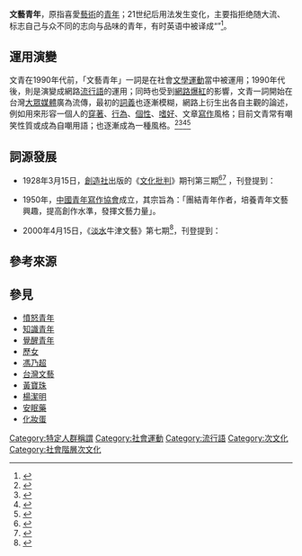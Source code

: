 '''文藝青年'''，原指喜愛[[藝術|藝術]]的[[青年|青年]]；21世纪后用法发生变化，主要指拒绝随大流、标志自己与众不同的志向与品味的青年，有时英语中被译成“{{lang|en|hipster}}”<ref>{{Cite web | url= http://www.theatlantic.com/international/archive/2012/11/china-has-hipsters-too/264414/ | title= China Has Hipsters, Too | author= Monica Tan | publisher= The Atlantic | date= 2012-11-01 | language= en | access-date= 2015-04-25 | archive-date= 2021-01-21 | archive-url= https://web.archive.org/web/20210121190104/https://www.theatlantic.com/international/archive/2012/11/china-has-hipsters-too/264414/ | dead-url= no }}</ref>。

== 運用演變 ==
文青在1990年代前，「文藝青年」一詞是在社會[[文學運動|文學運動]]當中被運用；1990年代後，則是演變成網路[[流行語|流行語]]的運用；同時也受到[[網路爆紅|網路爆紅]]的影響，文青一詞開始在台灣[[大眾媒體|大眾媒體]]廣為流傳，最初的[[詞義|詞義]]也逐漸模糊，網路上衍生出各自主觀的論述，例如用來形容一個人的[[穿著|穿著]]、[[行為|行為]]、[[個性|個性]]、[[嗜好|嗜好]]、文章[[寫作|寫作]]風格；目前文青常有嘲笑性質或成為自嘲用語；也逐漸成為一種風格。<ref name="history">{{Cite web |url = https://www.facebook.com/photo.php?fbid=10150573232583045&set=a.92206093044.89248.92203053044&type=1&ref=nf |title = 文青演化史 |author = 下北沢世代 |publisher = 下北沢世代在Facebook的粉絲專頁 |date = 2012年2月23日 |language = zh-tw}}</ref><ref name="ettoday20121025">{{cite news |author = 黃郁棋 |url = http://www.ettoday.net/news/20121025/118089.htm |title = 黑框星巴克就是「小確幸」？台灣文青的黃金十年 |publisher = ETtoday 東森新聞雲 |date = 2012年10月25日 |language = zh-tw |accessdate = 2014年12月14日 |archive-date = 2019年12月6日 |archive-url = https://web.archive.org/web/20191206114650/https://www.ettoday.net/news/20121025/118089.htm |dead-url = no }}</ref><ref name="ettoday20121026">{{cite news |url = http://www.ettoday.net/news/20121026/118383.htm |title = 網路流傳45條「文青指南」　窄褲粗框還要有很多煩惱 |publisher = ETtoday 東森新聞雲 |date = 2012年10月26日 |language = zh-tw |accessdate = 2014年12月14日 |archive-date = 2019年12月6日 |archive-url = https://web.archive.org/web/20191206212444/https://www.ettoday.net/news/20121026/118383.htm |dead-url = no }}</ref><ref name="yahoo">{{cite news |url = https://tw.news.yahoo.com/%E7%A4%BE%E7%BE%A4%E6%96%B0%E8%81%9E-%E6%96%87%E9%9D%92%E6%AD%A3%E5%A4%AF-%E7%B6%B2%E5%8F%8B%E7%98%8B-%E5%BE%AE-%E9%80%A0%E5%8F%A5.html |title = 社群新聞／文青正夯 網友瘋「微」造句 |publisher = Yahoo奇摩新聞 |date = 2012年11月13日 |language = zh-tw |accessdate = 2014年12月14日 |archive-date = 2020年8月9日 |archive-url = https://web.archive.org/web/20200809160328/https://tw.news.yahoo.com/%E7%A4%BE%E7%BE%A4%E6%96%B0%E8%81%9E-%E6%96%87%E9%9D%92%E6%AD%A3%E5%A4%AF-%E7%B6%B2%E5%8F%8B%E7%98%8B-%E5%BE%AE-%E9%80%A0%E5%8F%A5.html |dead-url = no }}</ref>

== 詞源發展 ==
* 1928年3月15日，[[創造社|創造社]]出版的《[[文化批判|文化批判]]》期刊第三期<ref name="CNKI">{{Cite web |url = http://xuewen.cnki.net/R2006062970000761.html |title = 留声机器的-{回}-音 |publisher = CNKI学问 |language = zh-cn}}</ref><ref name="jeph">{{Cite web |url = http://jeph.bluecircus.net/archives/keywords/literary_youth.php |title = 文藝青年 |author = jeph |date = 2010年9月7日 |publisher = 音謀筆記 |language = zh-tw |access-date = 2014年12月14日 |archive-date = 2020年10月26日 |archive-url = https://web.archive.org/web/20201026132735/http://jeph.bluecircus.net/archives/keywords/literary_youth.php |dead-url = no }}</ref> ，刊登提到：
{{Quote|應該克服自己舊有的個人主義，而來參加集體的[[社會運動|社會運動]]。|[[郭沫若|郭沫若]]|《留聲機器的-{回}-音－文藝青年應取的態度的考察》}}

* 1950年，[[中國青年寫作協會|中國青年寫作協會]]成立，其宗旨為：「團結青年作者，培養青年文藝興趣，提高創作水準，發揮文藝力量」。

* 2000年4月15日，《[[淡水區|淡水]]牛津文藝》第七期<ref name="twcenter">{{Cite web|url =http://www.twcenter.org.tw/b01/b01_4001_1.htm|title =淡水河畔的美麗漣漪－王昶雄專訪|author =莊紫蓉|date =2000年4月15日|publisher =淡水牛津文藝|language =zh-tw|deadurl =yes|archiveurl =https://web.archive.org/web/20141214214149/http://www.twcenter.org.tw/b01/b01_4001_1.htm|archivedate =2014年12月14日}}</ref>，刊登提到：
{{Quote|從小我就是個「文學青年」，對文學的興趣非常濃厚。|[[王昶雄|王昶雄]]|《淡水河畔的美麗漣漪－王昶雄專訪》}}

== 參考來源 ==
{{reflist}}

== 參見 ==
* [[憤怒青年|憤怒青年]]
* [[知識青年|知識青年]]
* [[覺醒青年|覺醒青年]]
* [[歷女|歷女]]
* [[馮乃超|馮乃超]]
* [[台灣文藝|台灣文藝]]
* [[黃寶珠|黃寶珠]]
* [[楊潔明|楊潔明]]
* [[安眠藥|安眠藥]]
* [[化妝蛋|化妝蛋]]
[[Category:特定人群稱謂|Category:特定人群稱謂]]
[[Category:社會運動|Category:社會運動]]
[[Category:流行語|Category:流行語]]
[[Category:次文化|Category:次文化]]
[[Category:社會階層次文化|Category:社會階層次文化]]